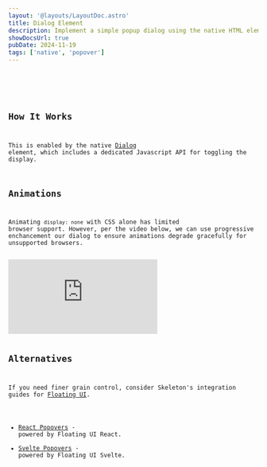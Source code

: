 ```yaml
---
layout: '@layouts/LayoutDoc.astro'
title: Dialog Element
description: Implement a simple popup dialog using the native HTML element.
showDocsUrl: true
pubDate: 2024-11-19
tags: ['native', 'popover']
---
```




<Preview client:visible>
	<Fragment slot="preview">
		<Example />
	</Fragment>
	<Fragment slot="code">
		<Code code={ExampleRaw} lang="astro" />
	</Fragment>
</Preview>

## How It Works

This is enabled by the native [Dialog](https://developer.mozilla.org/en-US/docs/Web/HTML/Element/dialog) element, which includes a dedicated Javascript API for toggling the display.

## Animations

Animating `display: none` with CSS alone has limited browser support. However, per the video below, we can use progressive enchancement our dialog to ensure animations degrade gracefully for unsupported browsers.

<iframe
	class="aspect-video w-full"
	src="https://www.youtube.com/embed/vmDEHAzj2XE?si=GTYFY9dk013lL0Y3"
	title="YouTube video player"
	frameborder="0"
	allow="accelerometer; autoplay; clipboard-write; encrypted-media; gyroscope; picture-in-picture; web-share"
	referrerpolicy="strict-origin-when-cross-origin"
	allowfullscreen
></iframe>

## Alternatives

If you need finer grain control, consider Skeleton's integration guides for [Floating UI](https://floating-ui.com/).

- [React Popovers](/docs/integrations/popover/react) - powered by Floating UI React.
- [Svelte Popovers](/docs/integrations/popover/svelte) - powered by Floating UI Svelte.
